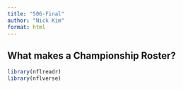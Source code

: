 ```yaml
---
title: "506-Final"
author: "Nick Kim"
format: html
---
```


## What makes a Championship Roster?

```r
library(nflreadr)
library(nflverse)
```
```r

```
